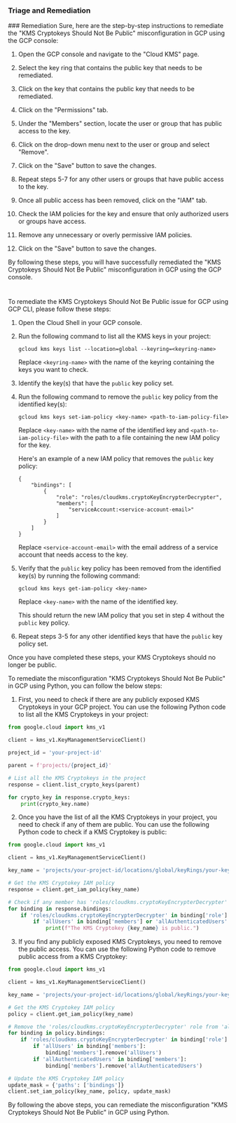
### Triage and Remediation
<Tabs>
<Tab title='Remediation'>
### Remediation

<AccordionGroup>
<Accordion title='Using Console' defaultOpen='true'>
Sure, here are the step-by-step instructions to remediate the "KMS Cryptokeys Should Not Be Public" misconfiguration in GCP using the GCP console:

1. Open the GCP console and navigate to the "Cloud KMS" page.

2. Select the key ring that contains the public key that needs to be remediated.

3. Click on the key that contains the public key that needs to be remediated.

4. Click on the "Permissions" tab.

5. Under the "Members" section, locate the user or group that has public access to the key.

6. Click on the drop-down menu next to the user or group and select "Remove".

7. Click on the "Save" button to save the changes.

8. Repeat steps 5-7 for any other users or groups that have public access to the key.

9. Once all public access has been removed, click on the "IAM" tab.

10. Check the IAM policies for the key and ensure that only authorized users or groups have access.

11. Remove any unnecessary or overly permissive IAM policies.

12. Click on the "Save" button to save the changes.

By following these steps, you will have successfully remediated the "KMS Cryptokeys Should Not Be Public" misconfiguration in GCP using the GCP console.

#
</Accordion>

<Accordion title='Using CLI'>
To remediate the KMS Cryptokeys Should Not Be Public issue for GCP using GCP CLI, please follow these steps:

1. Open the Cloud Shell in your GCP console.

2. Run the following command to list all the KMS keys in your project:

   ```
   gcloud kms keys list --location=global --keyring=<keyring-name>
   ```

   Replace `<keyring-name>` with the name of the keyring containing the keys you want to check.

3. Identify the key(s) that have the `public` key policy set.

4. Run the following command to remove the `public` key policy from the identified key(s):

   ```
   gcloud kms keys set-iam-policy <key-name> <path-to-iam-policy-file>
   ```

   Replace `<key-name>` with the name of the identified key and `<path-to-iam-policy-file>` with the path to a file containing the new IAM policy for the key.

   Here's an example of a new IAM policy that removes the `public` key policy:

   ```
   {
       "bindings": [
           {
               "role": "roles/cloudkms.cryptoKeyEncrypterDecrypter",
               "members": [
                   "serviceAccount:<service-account-email>"
               ]
           }
       ]
   }
   ```

   Replace `<service-account-email>` with the email address of a service account that needs access to the key.

5. Verify that the `public` key policy has been removed from the identified key(s) by running the following command:

   ```
   gcloud kms keys get-iam-policy <key-name>
   ```

   Replace `<key-name>` with the name of the identified key.

   This should return the new IAM policy that you set in step 4 without the `public` key policy.

6. Repeat steps 3-5 for any other identified keys that have the `public` key policy set.

Once you have completed these steps, your KMS Cryptokeys should no longer be public.
</Accordion>

<Accordion title='Using Python'>
To remediate the misconfiguration "KMS Cryptokeys Should Not Be Public" in GCP using Python, you can follow the below steps:

1. First, you need to check if there are any publicly exposed KMS Cryptokeys in your GCP project. You can use the following Python code to list all the KMS Cryptokeys in your project:

```python
from google.cloud import kms_v1

client = kms_v1.KeyManagementServiceClient()

project_id = 'your-project-id'

parent = f'projects/{project_id}'

# List all the KMS Cryptokeys in the project
response = client.list_crypto_keys(parent)

for crypto_key in response.crypto_keys:
    print(crypto_key.name)
```

2. Once you have the list of all the KMS Cryptokeys in your project, you need to check if any of them are public. You can use the following Python code to check if a KMS Cryptokey is public:

```python
from google.cloud import kms_v1

client = kms_v1.KeyManagementServiceClient()

key_name = 'projects/your-project-id/locations/global/keyRings/your-keyring/cryptoKeys/your-cryptokey'

# Get the KMS Cryptokey IAM policy
response = client.get_iam_policy(key_name)

# Check if any member has 'roles/cloudkms.cryptoKeyEncrypterDecrypter' role
for binding in response.bindings:
    if 'roles/cloudkms.cryptoKeyEncrypterDecrypter' in binding['role']:
        if 'allUsers' in binding['members'] or 'allAuthenticatedUsers' in binding['members']:
            print(f"The KMS Cryptokey {key_name} is public.")
```

3. If you find any publicly exposed KMS Cryptokeys, you need to remove the public access. You can use the following Python code to remove public access from a KMS Cryptokey:

```python
from google.cloud import kms_v1

client = kms_v1.KeyManagementServiceClient()

key_name = 'projects/your-project-id/locations/global/keyRings/your-keyring/cryptoKeys/your-cryptokey'

# Get the KMS Cryptokey IAM policy
policy = client.get_iam_policy(key_name)

# Remove the 'roles/cloudkms.cryptoKeyEncrypterDecrypter' role from 'allUsers' and 'allAuthenticatedUsers'
for binding in policy.bindings:
    if 'roles/cloudkms.cryptoKeyEncrypterDecrypter' in binding['role']:
        if 'allUsers' in binding['members']:
            binding['members'].remove('allUsers')
        if 'allAuthenticatedUsers' in binding['members']:
            binding['members'].remove('allAuthenticatedUsers')

# Update the KMS Cryptokey IAM policy
update_mask = {'paths': ['bindings']}
client.set_iam_policy(key_name, policy, update_mask)
```

By following the above steps, you can remediate the misconfiguration "KMS Cryptokeys Should Not Be Public" in GCP using Python.
</Accordion>

</AccordionGroup>
</Tab>
</Tabs>
